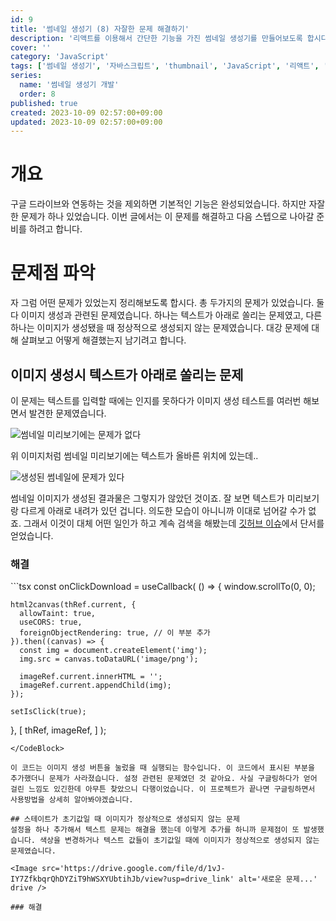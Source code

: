 ```yaml
---
id: 9
title: '썸네일 생성기 (8) 자잘한 문제 해결하기'
description: '리액트를 이용해서 간단한 기능을 가진 썸네일 생성기를 만들어보도록 합시다. 이번 글에서는 작은 문제 하나를 해결하면서 보완하는 시간을 가져봅니다.'
cover: ''
category: 'JavaScript'
tags: ['썸네일 생성기', '자바스크립트', 'thumbnail', 'JavaScript', '리액트', 'React', '구글 API', '구글 클라우드 콘솔', 'Googleapis']
series:
  name: '썸네일 생성기 개발'
  order: 8
published: true
created: 2023-10-09 02:57:00+09:00
updated: 2023-10-09 02:57:00+09:00
---
```


# 개요
구글 드라이브와 연동하는 것을 제외하면 기본적인 기능은 완성되었습니다. 하지만 자잘한 문제가 하나 있었습니다. 이번 글에서는 이 문제를 해결하고 다음 스텝으로 나아갈 준비를 하려고 합니다.

# 문제점 파악
자 그럼 어떤 문제가 있었는지 정리해보도록 합시다. 총 두가지의 문제가 있었습니다. 둘 다 이미지 생성과 관련된 문제였습니다. 하나는 텍스트가 아래로 쏠리는 문제였고, 다른 하나는 이미지가 생성됐을 때 정상적으로 생성되지 않는 문제였습니다. 대강 문제에 대해 살펴보고 어떻게 해결했는지 남기려고 합니다.

## 이미지 생성시 텍스트가 아래로 쏠리는 문제
이 문제는 텍스트를 입력할 때에는 인지를 못하다가 이미지 생성 테스트를 여러번 해보면서 발견한 문제였습니다.

<Image src='https://drive.google.com/file/d/15fZdM2rXBS7SBEx8fGlXtMs2YfirQtLW/view?usp=drive_link' alt='썸네일 미리보기에는 문제가 없다' drive />

위 이미지처럼 썸네일 미리보기에는 텍스트가 올바른 위치에 있는데..

<Image src='https://drive.google.com/file/d/1g0x9xkrSgT1sJdeTI2qtF_U1AxkKFpQT/view?usp=drive_link' alt='생성된 썸네일에 문제가 있다' drive />

썸네일 이미지가 생성된 결과물은 그렇지가 않았던 것이죠. 잘 보면 텍스트가 미리보기랑 다르게 아래로 내려가 있던 겁니다. 의도한 모습이 아니니까 이대로 넘어갈 수가 없죠. 그래서 이것이 대체 어떤 일인가 하고 계속 검색을 해봤는데 <A href='https://github.com/niklasvh/html2canvas/issues/2775' external>깃허브 이슈</A>에서 단서를 얻었습니다.

### 해결

<CodeBlock>
```tsx
const onClickDownload = useCallback(
  () => {
    window.scrollTo(0, 0);

    html2canvas(thRef.current, {
      allowTaint: true,
      useCORS: true,
      foreignObjectRendering: true, // 이 부분 추가
    }).then((canvas) => {
      const img = document.createElement('img');
      img.src = canvas.toDataURL('image/png');

      imageRef.current.innerHTML = '';
      imageRef.current.appendChild(img);
    });

    setIsClick(true);
  },
  [ thRef, imageRef, ]
);
```
</CodeBlock>

이 코드는 이미지 생성 버튼을 눌렀을 때 실행되는 함수입니다. 이 코드에서 표시된 부분을 추가했더니 문제가 사라졌습니다. 설정 관련된 문제였던 것 같아요. 사실 구글링하다가 얻어 걸린 느낌도 있긴한데 아무튼 찾았으니 다행이었습니다. 이 프로젝트가 끝나면 구글링하면서 사용방법을 상세히 알아봐야겠습니다.

## 스테이트가 초기값일 때 이미지가 정상적으로 생성되지 않는 문제
설정을 하나 추가해서 텍스트 문제는 해결을 했는데 이렇게 추가를 하니까 문제점이 또 발생했습니다. 색상을 변경하거나 텍스트 값들이 초기값일 때에 이미지가 정상적으로 생성되지 않는 문제였습니다.

<Image src='https://drive.google.com/file/d/1vJ-IY7ZfkbqrQhDYZiT9hWSXYUbtihJb/view?usp=drive_link' alt='새로운 문제...' drive />

### 해결
